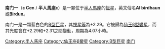 {{unreferenced|time=2012-11-26}}
{{Starbox begin |
   name=半人馬座ε }}
{{Starbox observe |
  epoch=J2000 |
  ra=13<sup>h</sup>39<sup>m</sup>53.2<sup>s</sup> |
  dec=−53°27′59″ |
  appmag_v=+2.29 |
  星官 = 南門 ([[角宿|角宿]])| 
  constell=[[半人馬座|半人馬座]] }}
{{Starbox character |
  class=B1III |
  b-v=−0.22 |
  u-b=−0.92 |
  variable=[[仙王β型变星|仙王β型变星]] }}
{{Starbox astrometry |
  radial_v=+3 |
  prop_mo_ra=−14.60 |
  prop_mo_dec=−12.79 |
  parallax=8.68 |
  p_error=0.77 |
  absmag_v=−3.02 |
  mass=10.6 |
  radius=6.6 |
  luminosity=10,700| 
  temperature=23000 }}

{{Starbox catalog |
  names= Al Birdhaun, [[Harvard_Revised_catalogue|HR]] 5132,  [[Bonner_Durchmusterung|CP]]−52°6655, [[Henry_Draper_catalogue|HD]] 118716, [[Smithsonian_Astrophysical_Observatory_Star_Catalog|SAO]] 241047, [[Fifth_Fundamental_Catalogue|FK5]] 504, [[Hipparcos_catalogue|HIP]] 66657, GC 18458, CCDM J13399-5328 }}
{{Starbox reference
| Simbad=HD+118716
}}
{{Starbox end}}

'''南门一'''（'''ε Cen''' / '''半人馬座ε'''）是一顆位于[[半人馬座|半人馬座]]的[[恆星|恆星]]，英文俗名'''Al birdhaun'''或'''Birdun'''。

南门一是一顆藍白色的[[光譜型|B型]][[巨星|巨星]]，其[[視星等|視星等]]為+2.29。它被歸為[[仙王β型變星|仙王β型變星]]，而其光度會在+2.29和+2.31之間變動，周期為4.07小時。

{{半人馬座恆星}}
{{星官|南门|2|2}}

[[Category:半人馬座|Category:半人馬座]]
[[Category:仙王座β變星|Category:仙王座β變星]]
[[Category:B型巨星|Category:B型巨星]]
[[Category:南门_(星官)|南门]] 

{{star-stub}}